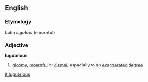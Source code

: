 ==English==
===Etymology===
Latin ''lugubris'' (mournful)
===Adjective===
'''lugubrious'''
# [[gloomy]], [[mournful]] or [[dismal]], especially to an [[exaggerated]] [[degree]]

[[it:lugubrious]]